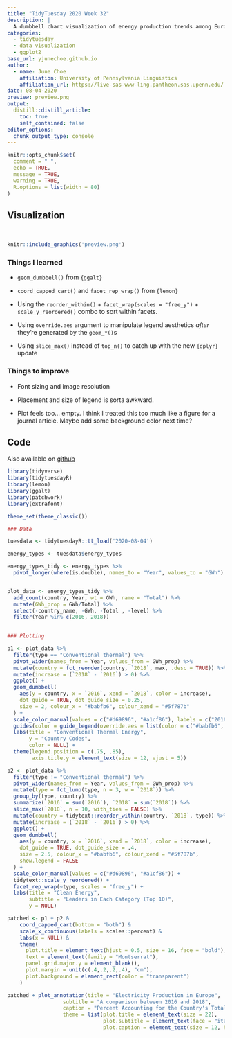 ```yaml
---
title: "TidyTuesday 2020 Week 32"
description: |
  A dumbbell chart visualization of energy production trends among European countries
categories:
  - tidytuesday
  - data visualization
  - ggplot2
base_url: yjunechoe.github.io
author:
  - name: June Choe
    affiliation: University of Pennsylvania Linguistics
    affiliation_url: https://live-sas-www-ling.pantheon.sas.upenn.edu/
date: 08-04-2020
preview: preview.png
output:
  distill::distill_article:
    toc: true
    self_contained: false
editor_options: 
  chunk_output_type: console
---
```


```r
knitr::opts_chunk$set(
  comment = " ",
  echo = TRUE,
  message = TRUE,
  warning = TRUE,
  R.options = list(width = 80)
)
```

## Visualization

&nbsp;

```r
knitr::include_graphics('preview.png')
```

### Things I learned

- `geom_dumbbell()` from `{ggalt}`

- `coord_capped_cart()` and `facet_rep_wrap()` from `{lemon}`

- Using the `reorder_within()` + `facet_wrap(scales = "free_y")` + `scale_y_reordered()` combo to sort within facets.

- Using `override.aes` argument to manipulate legend aesthetics _after_ they're generated by the `geom_*()`s

- Using `slice_max()` instead of `top_n()` to catch up with the new `{dplyr}` update

### Things to improve

- Font sizing and image resolution

- Placement and size of legend is sorta awkward.

- Plot feels too... empty. I think I treated this too much like a figure for a journal article. Maybe add some background color next time? 

## Code

Also available on [github](https://github.com/yjunechoe/tidytuesday/blob/master/Scripts/tidytuesday_2020_32.R)

```r
library(tidyverse)
library(tidytuesdayR)
library(lemon)
library(ggalt)
library(patchwork)
library(extrafont)

theme_set(theme_classic())

### Data

tuesdata <- tidytuesdayR::tt_load('2020-08-04')

energy_types <- tuesdata$energy_types

energy_types_tidy <- energy_types %>% 
  pivot_longer(where(is.double), names_to = "Year", values_to = "GWh")


plot_data <- energy_types_tidy %>% 
  add_count(country, Year, wt = GWh, name = "Total") %>% 
  mutate(GWh_prop = GWh/Total) %>% 
  select(-country_name, -GWh, -Total , -level) %>% 
  filter(Year %in% c(2016, 2018))
  

### Plotting

p1 <- plot_data %>% 
  filter(type == "Conventional thermal") %>% 
  pivot_wider(names_from = Year, values_from = GWh_prop) %>% 
  mutate(country = fct_reorder(country, `2018`, max, .desc = TRUE)) %>% 
  mutate(increase = (`2018` - `2016`) > 0) %>%  
  ggplot() +
  geom_dumbbell(
    aes(y = country, x = `2016`, xend = `2018`, color = increase),
    dot_guide = TRUE, dot_guide_size = 0.25,
    size = 2, colour_x = "#babfb6", colour_xend = "#5f787b"
  ) +
  scale_color_manual(values = c("#d69896", "#a1cf86"), labels = c("2016", "2018")) +
  guides(color = guide_legend(override.aes = list(color = c("#babfb6", "#5f787b"), size = 3))) +
  labs(title = "Conventional Thermal Energy",
       y = "Country Codes",
       color = NULL) +
  theme(legend.position = c(.75, .85),
        axis.title.y = element_text(size = 12, vjust = 5))

p2 <- plot_data %>% 
  filter(type != "Conventional thermal") %>% 
  pivot_wider(names_from = Year, values_from = GWh_prop) %>% 
  mutate(type = fct_lump(type, n = 3, w = `2018`)) %>% 
  group_by(type, country) %>% 
  summarize(`2016` = sum(`2016`), `2018` = sum(`2018`)) %>% 
  slice_max(`2018`, n = 10, with_ties = FALSE) %>% 
  mutate(country = tidytext::reorder_within(country, `2018`, type)) %>% 
  mutate(increase = (`2018` - `2016`) > 0) %>%  
  ggplot() +
  geom_dumbbell(
    aes(y = country, x = `2016`, xend = `2018`, color = increase),
    dot_guide = TRUE, dot_guide_size = .4,
    size = 2.5, colour_x = "#babfb6", colour_xend = "#5f787b",
    show.legend = FALSE
  ) +
  scale_color_manual(values = c("#d69896", "#a1cf86")) +
  tidytext::scale_y_reordered() +
  facet_rep_wrap(~type, scales = "free_y") +
  labs(title = "Clean Energy",
       subtitle = "Leaders in Each Category (Top 10)",
       y = NULL)

patched <- p1 + p2 &
    coord_capped_cart(bottom = "both") &
    scale_x_continuous(labels = scales::percent) &
    labs(x = NULL) &
    theme(
      plot.title = element_text(hjust = 0.5, size = 16, face = "bold"),
      text = element_text(family = "Montserrat"),
      panel.grid.major.y = element_blank(),
      plot.margin = unit(c(.4,.2,.2,.4), "cm"),
      plot.background = element_rect(color = "transparent")
    )

patched + plot_annotation(title = "Electricity Production in Europe",
                  subtitle = "A comparison between 2016 and 2018",
                  caption = "Percent Accounting for the Country's Total Electricity Generated",
                  theme = list(plot.title = element_text(size = 22),
                               plot.subtitle = element_text(face = "italic", hjust = .5),
                               plot.caption = element_text(size = 12, hjust = .5)))
```
